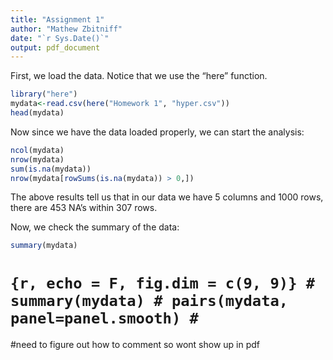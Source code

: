 ---
title: "Assignment 1"
author: "Mathew Zbitniff"
date: "`r Sys.Date()`"
output: pdf_document
---



First, we load the data. Notice that we use the "here" function. 
```{r}
library("here")
mydata<-read.csv(here("Homework 1", "hyper.csv"))
head(mydata)
```

Now since we have the data loaded properly, we can start the analysis:

```{r}
ncol(mydata)
nrow(mydata)
sum(is.na(mydata))
nrow(mydata[rowSums(is.na(mydata)) > 0,])
```
The above results tell us that in our data we have 5 columns and 1000 rows, there are 453 NA's within 307 rows. 



Now, we check the summary of the data:

```{r}
summary(mydata)
```


# ```{r, echo = F, fig.dim = c(9, 9)}
# summary(mydata)
# pairs(mydata, panel=panel.smooth)
# ```

#need to figure out how to comment so wont show up in pdf


